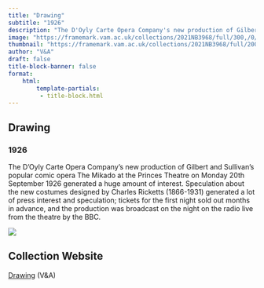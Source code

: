 ```yaml
---
title: "Drawing"
subtitle: "1926"
description: "The D'Oyly Carte Opera Company's new production of Gilbert and Sullivan's popular comic opera The Mikado at the Princes Theatre on Monday 20th September 1926 generated a huge amount of interest. Speculation about the new costumes designed by Charles Ricketts (1866-1931) generated a lot of press interest and speculation; tickets for the first night sold out months in advance, and the production was broadcast on the night on the radio live from the theatre by the BBC."
image: "https://framemark.vam.ac.uk/collections/2021NB3968/full/300,/0/default.jpg"
thumbnail: "https://framemark.vam.ac.uk/collections/2021NB3968/full/200,/0/default.jpg"
author: "V&A"
draft: false
title-block-banner: false
format:
    html:
        template-partials:
         - title-block.html
---
```

## Drawing
### 1926
The D'Oyly Carte Opera Company's new production of Gilbert and Sullivan's popular comic opera The Mikado at the Princes Theatre on Monday 20th September 1926 generated a huge amount of interest. Speculation about the new costumes designed by Charles Ricketts (1866-1931) generated a lot of press interest and speculation; tickets for the first night sold out months in advance, and the production was broadcast on the night on the radio live from the theatre by the BBC.

::: {.column-margin}
<img src="https://framemark.vam.ac.uk/collections/2021NB3968/full/400,/0/default.jpg">

:::

## Collection Website
<a href="https://collections.vam.ac.uk/item/O1657555/cartoon-commenting-on-the-doyly-drawing/"/>Drawing</a> (V&A)
